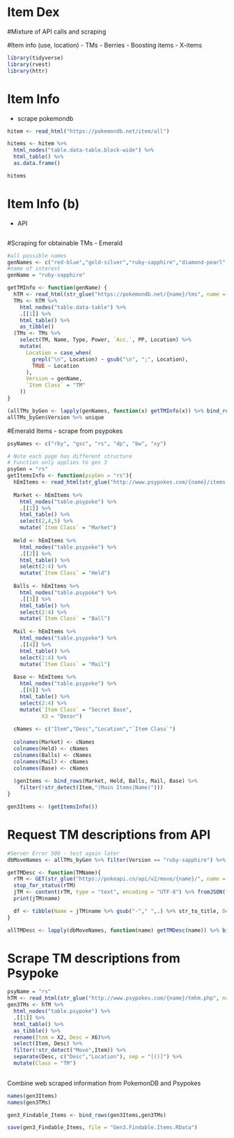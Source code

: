 # Item Dex

#Mixture of API calls and scraping


#Item info (use, location)
- TMs
- Berries
- Boosting items
- X-items


```r
library(tidyverse)
library(rvest)
library(httr)
```

# Item Info
- scrape pokemondb
```r
hitem <- read_html("https://pokemondb.net/item/all")

hitems <- hitem %>%
  html_nodes("table.data-table.block-wide") %>%
  html_table() %>%
  as.data.frame()

hitems
```

# Item Info (b)
- API
```r

```

#Scraping for obtainable TMs
- Emerald
```r
#all possible names
genNames <- c("red-blue","gold-silver","ruby-sapphire","diamond-pearl","black-white","x-y","sun-moon","sword-shield")
#name of interest
genName = "ruby-sapphire"

getTMInfo <- function(genName) {
  hTM <- read_html(str_glue("https://pokemondb.net/{name}/tms", name = genName))
  TMs <- hTM %>%
    html_nodes("table.data-table") %>%
    .[[1]] %>%
    html_table() %>%
    as_tibble()
  (TMs <- TMs %>%
    select(TM, Name, Type, Power, `Acc.`, PP, Location) %>%
    mutate(
      Location = case_when(
        grepl("\n", Location) ~ gsub("\n", ";", Location),
        TRUE ~ Location
      ),
      Version = genName,
      `Item Class` = "TM"
    ))
}

(allTMs_byGen <- lapply(genNames, function(x) getTMInfo(x)) %>% bind_rows())
allTMs_byGen$Version %>% unique
```

#Emerald Items
- scrape from psypokes
```r
psyNames <- c("rby", "gsc", "rs", "dp", "bw", "xy")

# Note each page has different structure
# Function only applies to gen 3
psyGen = "rs"
getItemsInfo <- function(psyGen = "rs"){
  hEmItems <- read_html(str_glue("http://www.psypokes.com/{name}/items.php", name = psyGen))
  
  Market <- hEmItems %>% 
    html_nodes("table.psypoke") %>% 
    .[[1]] %>% 
    html_table() %>% 
    select(2,4,5) %>% 
    mutate(`Item Class` = "Market")
  
  Held <- hEmItems %>% 
    html_nodes("table.psypoke") %>% 
    .[[2]] %>% 
    html_table() %>% 
    select(2:4) %>% 
    mutate(`Item Class` = "Held")
  
  Balls <- hEmItems %>% 
    html_nodes("table.psypoke") %>% 
    .[[3]] %>% 
    html_table() %>% 
    select(2:4) %>% 
    mutate(`Item Class` = "Ball")
  
  Mail <- hEmItems %>% 
    html_nodes("table.psypoke") %>% 
    .[[4]] %>% 
    html_table() %>% 
    select(2:4) %>% 
    mutate(`Item Class` = "Mail")
  
  Base <- hEmItems %>% 
    html_nodes("table.psypoke") %>% 
    .[[6]] %>% 
    html_table() %>% 
    select(2:4) %>% 
    mutate(`Item Class` = "Secret Base",
           X3 = "Decor")
  
  cNames <- c("Item","Desc","Location","`Item Class`")
  
  colnames(Market) <- cNames
  colnames(Held) <- cNames
  colnames(Balls) <- cNames
  colnames(Mail) <- cNames
  colnames(Base) <- cNames
  
  (genItems <- bind_rows(Market, Held, Balls, Mail, Base) %>% 
    filter(!str_detect(Item,"(Main Items|Name)")))
}

gen3Items <- (getItemsInfo())
```

# Request TM descriptions from API
```r
#Server Error 500 - test again later
dbMoveNames <- allTMs_byGen %>% filter(Version == "ruby-sapphire") %>% pull(Name) %>% str_to_lower() %>% gsub(" ","-",.) 

getTMDesc <- function(TMName){
  rTM <- GET(str_glue("https://pokeapi.co/api/v2/move/{name}/", name = TMName))
  stop_for_status(rTM)
  jTM <- content(rTM, type = "text", encoding = "UTF-8") %>% fromJSON(flatten = TRUE)
  print(jTM$name)

  df <- tibble(Name = jTM$name %>% gsub("-"," ",.) %>% str_to_title, Desc = jTM$effect_entries$short_effect)
}

allTMDesc <- lapply(dbMoveNames, function(name) getTMDesc(name)) %>% bind_rows()
```

# Scrape TM descriptions from Psypoke
```r
psyName = "rs"
hTM <- read_html(str_glue("http://www.psypokes.com/{name}/tmhm.php", name = psyName))
gen3TMs <- hTM %>% 
  html_nodes("table.psypoke") %>% 
  .[[1]] %>% 
  html_table() %>% 
  as_tibble() %>% 
  rename(Item = X2, Desc = X6)%>% 
  select(Item, Desc) %>% 
  filter(!str_detect("Move",Item)) %>% 
  separate(Desc, c("Desc","Location"), sep = "[()]") %>% 
  mutate(Class = "TM")
  
```

Combine web scraped information from PokemonDB and Psypokes
```r
names(gen3Items)
names(gen3TMs)

gen3_Findable_Items <- bind_rows(gen3Items,gen3TMs)

save(gen3_Findable_Items, file = "Gen3.Findable.Items.RData")
```


